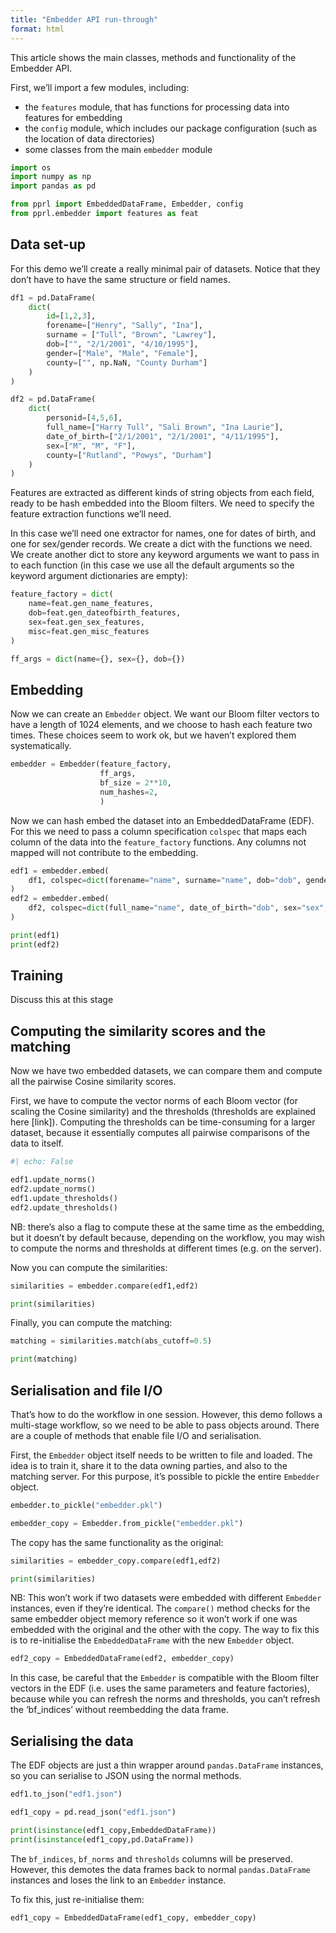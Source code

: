 ```yaml
---
title: "Embedder API run-through"
format: html
---
```


This article shows the main classes, methods and functionality of the Embedder
API.

First, we'll import a few modules, including:

* the `features` module, that has functions for processing data into features
  for embedding
* the `config` module, which includes our package configuration (such as the
  location of data directories)
* some classes from the main `embedder` module

```python
import os
import numpy as np
import pandas as pd

from pprl import EmbeddedDataFrame, Embedder, config
from pprl.embedder import features as feat
```

## Data set-up

For this demo we'll create a really minimal pair of datasets. Notice that they
don't have to have the same structure or field names.

```python
df1 = pd.DataFrame(
    dict(
        id=[1,2,3],
        forename=["Henry", "Sally", "Ina"],
        surname = ["Tull", "Brown", "Lawrey"],
        dob=["", "2/1/2001", "4/10/1995"],
        gender=["Male", "Male", "Female"],
        county=["", np.NaN, "County Durham"]
    )
)

df2 = pd.DataFrame(
    dict(
        personid=[4,5,6],
        full_name=["Harry Tull", "Sali Brown", "Ina Laurie"],
        date_of_birth=["2/1/2001", "2/1/2001", "4/11/1995"],
        sex=["M", "M", "F"],
        county=["Rutland", "Powys", "Durham"]
    )
)
```

Features are extracted as different kinds of string objects from each field,
ready to be hash embedded into the Bloom filters. We need to specify the
feature extraction functions we'll need.

In this case we'll need one extractor for names, one for dates of birth, and
one for sex/gender records. We create a dict with the functions we need. We
create another dict to store any keyword arguments we want to pass in to each
function (in this case we use all the default arguments so the keyword argument
dictionaries are empty):

```python
feature_factory = dict(
    name=feat.gen_name_features,
    dob=feat.gen_dateofbirth_features,
    sex=feat.gen_sex_features,
    misc=feat.gen_misc_features
)

ff_args = dict(name={}, sex={}, dob={})
```

## Embedding

Now we can create an `Embedder` object. We want our Bloom filter vectors to
have a length of 1024 elements, and we
choose to hash each feature two times. These choices seem to work ok, but we
haven't explored them systematically.

```python
embedder = Embedder(feature_factory,
                    ff_args,
                    bf_size = 2**10,
                    num_hashes=2,
                    )
```

Now we can hash embed the dataset into an EmbeddedDataFrame (EDF). For this we
need to pass a column specification `colspec` that maps each column of the data
into the `feature_factory` functions. Any columns not mapped will not
contribute to the embedding.

```python
edf1 = embedder.embed(
    df1, colspec=dict(forename="name", surname="name", dob="dob", gender="sex", county="misc")
)
edf2 = embedder.embed(
    df2, colspec=dict(full_name="name", date_of_birth="dob", sex="sex", county="misc")
)

print(edf1)
print(edf2)
```


## Training

Discuss this at this stage

## Computing the similarity scores and the matching

Now we have two embedded datasets, we can compare them and compute all the
pairwise Cosine similarity scores.

First, we have to compute the vector norms of each Bloom vector (for scaling
the Cosine similarity) and the thresholds (thresholds are explained here
[link]). Computing the thresholds can be time-consuming for a larger dataset,
because it essentially computes all pairwise comparisons of the data to itself.

```python
#| echo: False

edf1.update_norms()
edf2.update_norms()
edf1.update_thresholds()
edf2.update_thresholds()
```

NB: there's also a flag to compute these at the same time as the embedding, but
it doesn't by default because, depending on the workflow, you may wish to
compute the norms and thresholds at different times (e.g. on the server).

Now you can compute the similarities:

```python
similarities = embedder.compare(edf1,edf2)

print(similarities)
```

Finally, you can compute the matching:

```python
matching = similarities.match(abs_cutoff=0.5)

print(matching)
```


## Serialisation and file I/O

That's how to do the workflow in one session. However, this demo follows a
multi-stage workflow, so we need to be able to pass objects around. There are a
couple of methods that enable file I/O and serialisation.

First, the `Embedder` object itself needs to be written to file and loaded. The
idea is to train it, share it to the data owning parties, and also to the
matching server. For this purpose, it's possible to pickle the entire
`Embedder` object.

```python
embedder.to_pickle("embedder.pkl")

embedder_copy = Embedder.from_pickle("embedder.pkl")
```

The copy has the same functionality as the original:

```python
similarities = embedder_copy.compare(edf1,edf2)

print(similarities)
```

NB: This won't work if two datasets were embedded with different `Embedder`
instances, even if they're identical. The `compare()` method checks for the
same embedder object memory reference so it won't work if one was embedded with
the original and the other with the copy. The way to fix this is to
re-initialise the `EmbeddedDataFrame` with the new `Embedder` object.

```python
edf2_copy = EmbeddedDataFrame(edf2, embedder_copy)
```

In this case, be careful that the `Embedder` is compatible with the Bloom
filter vectors in the EDF (i.e. uses the same parameters and feature
factories), because while you can refresh the norms and thresholds, you can't
refresh the 'bf_indices' without reembedding the data frame.

## Serialising the data

The EDF objects are just a thin wrapper around `pandas.DataFrame` instances, so
you can serialise to JSON using the normal methods.

```python
edf1.to_json("edf1.json")

edf1_copy = pd.read_json("edf1.json")

print(isinstance(edf1_copy,EmbeddedDataFrame))
print(isinstance(edf1_copy,pd.DataFrame))
```

The `bf_indices`, `bf_norms` and `thresholds` columns will be preserved.
However, this demotes the data frames back to normal `pandas.DataFrame`
instances and loses the link to an `Embedder` instance.

To fix this, just re-initialise them:

```python
edf1_copy = EmbeddedDataFrame(edf1_copy, embedder_copy)
```
